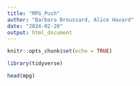 ```yaml
---
title: "MPG_Push"
author: "Barbara Broussard, Alice Havard"
date: "2024-02-20"
output: html_document
---
```


```r
knitr::opts_chunk$set(echo = TRUE)
```

```r
library(tidyverse)

head(mpg)

```

